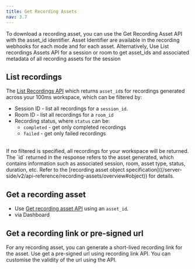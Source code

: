 ```yaml
---
title: Get Recording Assets
nav: 3.7
---
```


To download a recording asset, you can use the Get Recording Asset API with the asset_id identifier. Asset Identifier are available in the recording webhooks for each mode and for each asset. Alternatively, Use List recordings Assets API for a session or room to get asset_ids and associated metadata of all recording assets for the session

## List recordings

The [List Recordings API](/v2/api-reference/recording-assets/list-all-assets) which returns `asset_id`s for recordings generated across your 100ms workspace, which can be filtered by:

- Session ID - list all recordings for a `session_id`. 
- Room ID - list all recordings for a `room_id`
- Recording status, where `status` can be:
	- `completed` - get only completed recordings
	- `failed` - get only failed recordings
<br/>
If no filtered is specified, all recordings for your workspace will be returned. The `id` returned in the response refers to the asset generated, which contains information such as associated session, room, asset type, status, duration, etc. Refer to the [recording asset object specification]((/server-side/v2/api-reference/recording-assets/overview#object)) for details.


## Get a recording asset

- Use [Get recording asset API](/server-side/v2/api-reference/recording-assets/get-asset) using an `asset_id`.
- via Dashboard

## Get a recording link or pre-signed url 
For any recording asset, you can generate a short-lived recording link for the asset. Use get a pre-signed url using recording link API. You can customise the validity of the url using the API.

